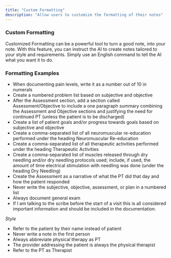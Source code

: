 ```yaml
---
title: "Custom Formatting"
description: "Allow users to customize the formatting of their notes"
---
```


### Custom Formatting

Customized Formatting can be a powerful tool to turn a good note, into your note. With this feature, you can instruct the AI to create notes tailored to your style and requirements. Simply use an English command to tell the AI what you want it to do.


### Formatting Examples

- When documenting pain levels, write it as a number out of 10 in numerals
- Create a numbered problem list based on subjective and objective
- After the Assessment section, add a section called Assessment/Objective to include
a one paragraph summary combining the Assessment and Objective sections and
justifying the need for continued PT (unless the patient is to be discharged­)
- Create a list of patient goals and/or progress towards goals based on subjective and
objective
- Create a comma-separated list of all neuromuscular re-education performed under
the heading Neuromuscular Re-education
- Create a comma-separated list of all therapeutic activities performed under the
heading Therapeutic Activities
- Create a comma-separated list of muscles released through dry needling and/or dry
needling protocols used; include, if used, the amount of time electrical stimulation
with needling was done (under the heading Dry Needling)
- Create the Assessment as a narrative of what the PT did that day and how the patient
responded
- Never write the subjective, objective, assessment, or plan in a numbered list
- Always document general exam
- If I am talking to the scribe before the start of a visit this is all considered important
information and should be included in the documentation.


*Style* 

- Refer to the patient by their name instead of patient
- Never write a note in the first person
- Always abbreviate physical therapy as PT
- The provider addressing the patient is always the physical therapist
- Refer to the PT as Therapist